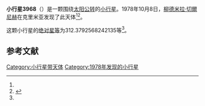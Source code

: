 {{Infobox planet
| bgcolour = #FFFFC0
| name = 3968 Koptelov
| symbol = 
| image = 
| caption = 
| discovery = yes
| discovery_ref = 
| discoverer = [[柳德米拉·切爾尼赫|柳德米拉·切爾尼赫]]
| discovery_site = [[克里米亚|克里米亚]] 
| discovered = 1978年10月8日
| designations = yes
| mp_name = 
| named_after = 
| alt_names = 1978 TU5/ 1953 VN / 1974 SN3 / 1975 XB6 / 1980 FX9 / 1981 RY2
| mp_category = [[主带小行星|主带小行星]]
| orbit_ref = <ref name="a">[http://ssd.jpl.nasa.gov/sbdb.cgi?sstr=3968 3968 Koptelov] {{Wayback|url=http://ssd.jpl.nasa.gov/sbdb.cgi?sstr=3968 |date=20210116151114 }}，小行星數據庫瀏覽器（JPL Small-Body Database Browser）－[[美国国家航空航天局|美国国家航空航天局]]喷气推进实验室</ref>
| epoch = 2456400.5 (2013年4月18日更新)
| aphelion = {{convert|2.536204620675907|AU|km|3|abbr=on|lk=out}}
| perihelion = {{convert|2.106321723747831|AU|km|3|abbr=on}}
| semimajor = {{convert|2.321263172211869|AU|km|3|abbr=on}}
| eccentricity = 0.09259676
| period = 1291.769418 [[日|日]]<br />3.54[[儒略年|儒略年]]
| avg_speed = 
| inclination = 6.204708057891677
| asc_node = 312.0855712716873
| mean_anomaly = 
| arg_peri = 312.3792568242135
| satellites = 
| physical_characteristics = yes
| dimensions = 
| mass = 
| density = 
| surface_grav = 
| escape_velocity = 
| sidereal_day = 
| axial_tilt = 
| pole_ecliptic_lat = 
| pole_ecliptic_lon = 
| albedo = 
| temperatures= 
| temp_name1 = 
| mean_temp_1 = 
| max_temp_1 = 
| temp_name2 = 
| max_temp_2 = 
| spectral_type = 
| abs_magnitude = 312.3792568242135
}}

'''小行星3968'''（{{lang-en|3968 Koptelov}}）是一颗围绕[[太阳|太阳]][[公转|公转]]的[[小行星|小行星]]。1978年10月8日，[[柳德米拉·切爾尼赫|柳德米拉·切爾尼赫]]在克里米亚发现了此天体<ref name="a" /><ref>{{cite news|title=小行星列表|url=http://cfa-www.harvard.edu/iau/lists/NumberedMPs.txt|accessdate=2013-07-08|newspaper=哈佛大学|archive-date=2008-05-17|archive-url=https://web.archive.org/web/20080517010638/http://cfa-www.harvard.edu/iau/lists/NumberedMPs.txt|dead-url=no}}</ref>。

这颗小行星的[[绝对星等|绝对星等]]为312.3792568242135等<ref name="a" />。

==参考文献==
{{reflist}}
{{Minor Planet Number|[[小行星3967|小行星3967]]|[[小行星3969|小行星3969]]}}

{{小天体}}

[[Category:小行星带天体|Category:小行星带天体]]
[[Category:1978年发现的小行星|Category:1978年发现的小行星]]

{{asteroid-stub}}